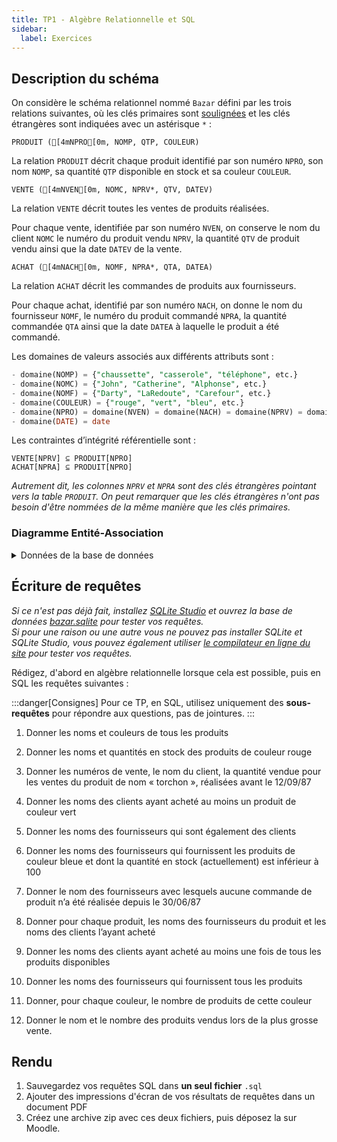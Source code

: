 ```yaml
---
title: TP1 - Algèbre Relationnelle et SQL
sidebar:
  label: Exercices
---
```



<Slide>

## Description du schéma

On considère le schéma relationnel nommé `Bazar` défini par les trois relations suivantes, où les clés primaires sont <u>soulignées</u> et les clés étrangères sont indiquées avec un astérisque `*` :

```ansi wrap
PRODUIT ([4mNPRO[0m, NOMP, QTP, COULEUR)
```

La relation `PRODUIT` décrit chaque produit identifié par son numéro `NPRO`, son nom `NOMP`, sa quantité `QTP` disponible en stock et sa couleur `COULEUR`.

```ansi wrap
VENTE ([4mNVEN[0m, NOMC, NPRV*, QTV, DATEV)
```

La relation `VENTE` décrit toutes les ventes de produits réalisées.

Pour chaque vente, identifiée par son numéro `NVEN`, on conserve le nom du client `NOMC` le numéro du produit vendu `NPRV`, la quantité `QTV` de produit vendu ainsi que la date `DATEV` de la vente.

```ansi wrap
ACHAT ([4mNACH[0m, NOMF, NPRA*, QTA, DATEA)
```

La relation `ACHAT` décrit les commandes de produits aux fournisseurs.

Pour chaque achat, identifié par son numéro `NACH`, on donne le nom du fournisseur `NOMF`, le numéro du produit commandé `NPRA`, la quantité commandée `QTA` ainsi que la date `DATEA` à laquelle le produit a été commandé.

</Slide>
<Slide>

Les domaines de valeurs associés aux différents attributs sont :

```sql wrap
- domaine(NOMP) = {"chaussette", "casserole", "téléphone", etc.}
- domaine(NOMC) = {"John", "Catherine", "Alphonse", etc.}
- domaine(NOMF) = {"Darty", "LaRedoute", "Carefour", etc.}
- domaine(COULEUR) = {"rouge", "vert", "bleu", etc.}
- domaine(NPRO) = domaine(NVEN) = domaine(NACH) = domaine(NPRV) = domaine(NPRA) = domaine(QTP) = domaine(QTV) = domaine(QTA) = entiers ≥ 0
- domaine(DATE) = date
```

</Slide>
<Slide>

Les contraintes d’intégrité référentielle sont :

```
VENTE[NPRV] ⊆ PRODUIT[NPRO]
ACHAT[NPRA] ⊆ PRODUIT[NPRO]
```

_Autrement dit, les colonnes `NPRV` et `NPRA` sont des clés étrangères pointant vers la table `PRODUIT`. On peut remarquer que les clés étrangères n'ont pas besoin d'être nommées de la même manière que les clés primaires._

</Slide>
<Slide>

### Diagramme Entité-Association


<Bazar />

</Slide>
<Slide>


<details>
<summary>Données de la base de données</summary>

    <div class="tables tables-3-col">

        <Table
        sqliteDB="public/sample/bazar.sqlite"
        title="PRODUIT"
        query={`SELECT * FROM PRODUIT`}
        />

        <Table
        sqliteDB="public/sample/bazar.sqlite"
        title="ACHAT"
        query={`SELECT * FROM ACHAT`}
        />

        <Table
        sqliteDB="public/sample/bazar.sqlite"
        title="VENTE"
        query={`SELECT * FROM VENTE`}
        />

    </div>

</details>

</Slide>
<Slide>

## Écriture de requêtes

_Si ce n'est pas déjà fait, installez [SQLite Studio](https://sqlitestudio.pl/) et ouvrez la base de données [bazar.sqlite](/bdd/public/sample/bazar.sqlite) pour tester vos requêtes. <br/> Si pour une raison ou une autre vous ne pouvez pas installer SQLite et SQLite Studio, vous pouvez également utiliser [le compilateur en ligne du site](/bdd/sql-compiler/02-bazar/) pour tester vos requêtes._

Rédigez, d'abord en algèbre relationnelle lorsque cela est possible, puis en SQL les requêtes suivantes :

:::danger[Consignes]
Pour ce TP, en SQL, utilisez uniquement des **sous-requêtes** pour répondre aux questions, pas de jointures.
:::

1. Donner les noms et couleurs de tous les produits

2. Donner les noms et quantités en stock des produits de couleur rouge

3. Donner les numéros de vente, le nom du client, la quantité vendue pour les ventes du produit de nom « torchon », réalisées avant le 12/09/87

4. Donner les noms des clients ayant acheté au moins un produit de couleur vert

5. Donner les noms des fournisseurs qui sont également des clients

6. Donner les noms des fournisseurs qui fournissent les produits de couleur bleue et dont la quantité en stock (actuellement) est inférieur à 100

7. Donner le nom des fournisseurs avec lesquels aucune commande de produit n’a été réalisée depuis le 30/06/87

8. Donner pour chaque produit, les noms des fournisseurs du produit et les noms des clients l’ayant acheté

9. Donner les noms des clients ayant acheté au moins une fois de tous les produits disponibles

10. Donner les noms des fournisseurs qui fournissent tous les produits

11. Donner, pour chaque couleur, le nombre de produits de cette couleur

12. Donner le nom et le nombre des produits vendus lors de la plus grosse vente.

## Rendu

1. Sauvegardez vos requêtes SQL dans **un seul fichier** `.sql`
2. Ajouter des impressions d'écran de vos résultats de requêtes dans un document PDF
3. Créez une archive zip avec ces deux fichiers, puis déposez la sur Moodle.

</Slide>
